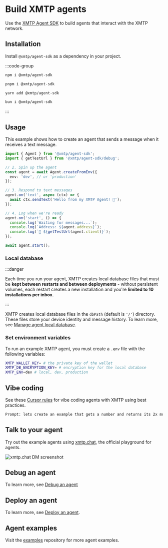 # Build XMTP agents

Use the [XMTP Agent SDK](https://github.com/xmtp/xmtp-js/tree/main/sdks/agent-sdk) to build agents that interact with the XMTP network.

## Installation

Install `@xmtp/agent-sdk` as a dependency in your project.

:::code-group

```bash [npm]
npm i @xmtp/agent-sdk
```

```bash [pnpm]
pnpm i @xmtp/agent-sdk
```

```bash [yarn]
yarn add @xmtp/agent-sdk
```

```bash [bun]
bun i @xmtp/agent-sdk
```

:::

## Usage

This example shows how to create an agent that sends a message when it receives a text message.

```ts [Node]
import { Agent } from '@xmtp/agent-sdk';
import { getTestUrl } from '@xmtp/agent-sdk/debug';

// 2. Spin up the agent
const agent = await Agent.createFromEnv({
  env: 'dev', // or 'production'
});

// 3. Respond to text messages
agent.on('text', async (ctx) => {
  await ctx.sendText('Hello from my XMTP Agent! 👋');
});

// 4. Log when we're ready
agent.on('start', () => {
  console.log(`Waiting for messages...`);
  console.log(`Address: ${agent.address}`);
  console.log(`🔗 ${getTestUrl(agent.client)}`);
});

await agent.start();
```

### Local database

:::danger

Each time you run your agent, XMTP creates local database files that must be **kept between restarts and between deployments** - without persistent volumes, each restart creates a new installation and you're **limited to 10 installations per inbox**.

:::

XMTP creates local database files in the `dbPath` (default is `'/'`) directory. These files store your device identity and message history. To learn more, see [Manage agent local database](/agents/build-agents/local-database).

### Set environment variables

To run an example XMTP agent, you must create a `.env` file with the following variables:

```bash
XMTP_WALLET_KEY= # the private key of the wallet
XMTP_DB_ENCRYPTION_KEY= # encryption key for the local database
XMTP_ENV=dev # local, dev, production
```

## Vibe coding

See these [Cursor rules](https://github.com/ephemeraHQ/xmtp-agent-examples/blob/main/.cursor/rules/xmtp.mdc) for vibe coding agents with XMTP using best practices.

```bash
Prompt: lets create an example that gets a number and returns its 2x multiple (use claude max)
```

## Talk to your agent

Try out the example agents using [xmtp.chat](https://xmtp.chat), the official playground for agents.

![xmtp.chat DM screenshot](https://github.com/ephemeraHQ/xmtp-agent-examples/raw/main/examples/xmtp-gm/screenshot.png)

## Debug an agent

To learn more, see [Debug an agent](/agents/deploy/debug-agents)

## Deploy an agent

To learn more, see [Deploy an agent](/agents/deploy/deploy-agent).

## Agent examples

Visit the [examples](https://github.com/ephemeraHQ/xmtp-agent-examples) repository for more agent examples.
